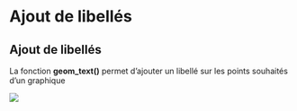 # Ajout de libellés {.backgroundTitre}

## Ajout de libellés

La fonction **geom_text()** permet d'ajouter un libellé sur les points souhaités d'un graphique

![](img/clipboard-libelle1.png){fig-align="center"}
